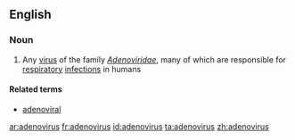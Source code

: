 ==English==

===Noun===
{{en-noun|es}}

# Any [[virus]] of the family ''[[Adenoviridae]]'', many of which are responsible for [[respiratory]] [[infection]]s in humans

====Related terms====
*[[adenoviral]]

[[ar:adenovirus]]
[[fr:adenovirus]]
[[id:adenovirus]]
[[ta:adenovirus]]
[[zh:adenovirus]]